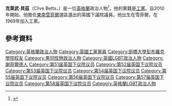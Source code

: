 '''克萊武·貝茲'''（Clive Betts，{{bd|1950年|1月13日}}）是一位[[英格蘭|英格蘭]]政治人物<ref>{{cite web|url=http://www.parliament.uk/business/news/2015/june/winning-candidates-for-select-committee-chairs-announced/|date=18 June 2015|accessdate=19 June 2015|title=Winning candidates for select committee Chairs announced|publisher=UK Parliament|archive-date=2018-08-02|archive-url=https://web.archive.org/web/20180802162923/https://www.parliament.uk/business/news/2015/june/winning-candidates-for-select-committee-chairs-announced/|dead-url=no}}</ref>，他的黨籍是[[工黨_(英國)|工黨]]。自2010年開始，他擔任[[東南雪菲爾_(英國國會選區)|東南雪菲爾]]選區選出的英國下議院議員。他出生在雪菲爾，在1969年加入工黨。
==參考資料==
{{Reflist}}

{{DEFAULTSORT:Betts, Clive}}

[[Category:英格蘭政治人物|Category:英格蘭政治人物]]
[[Category:英國工黨黨員|Category:英國工黨黨員]]
[[Category:劍橋大學彭布羅克學院校友|Category:劍橋大學彭布羅克學院校友]]
[[Category:男同性戀政治人物|Category:男同性戀政治人物]]
[[Category:英國LGBT政治人物|Category:英國LGBT政治人物]]
[[Category:謝菲爾德人|Category:謝菲爾德人]]
[[Category:第51届英国下议院议员|Category:第51届英国下议院议员]]
[[Category:第52届英国下议院议员|Category:第52届英国下议院议员]]
[[Category:第53届英国下议院议员|Category:第53届英国下议院议员]]
[[Category:第54届英国下议院议员|Category:第54届英国下议院议员]]
[[Category:第55届英国下议院议员|Category:第55届英国下议院议员]]
[[Category:第56届英国下议院议员|Category:第56届英国下议院议员]]
[[Category:第57届英国下议院议员|Category:第57届英国下议院议员]]
[[Category:第58届英国下议院议员|Category:第58届英国下议院议员]]
[[Category:英格蘭LGBT政治人物|Category:英格蘭LGBT政治人物]]